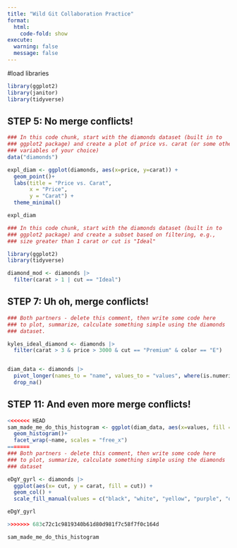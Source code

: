 ```yaml
---
title: "Wild Git Collaboration Practice"
format: 
  html:
    code-fold: show
execute: 
  warning: false
  message: false
---
```



#load libraries
```r
library(ggplot2)
library(janitor)
library(tidyverse)
```


## STEP 5: No merge conflicts!

```r
### In this code chunk, start with the diamonds dataset (built in to
### ggplot2 package) and create a plot of price vs. carat (or some other
### variables of your choice)
data("diamonds")

expl_diam <- ggplot(diamonds, aes(x=price, y=carat)) +
  geom_point()+
  labs(title = "Price vs. Carat",
       x = "Price",
       y = "Carat") +
  theme_minimal()

expl_diam
```

```r
### In this code chunk, start with the diamonds dataset (built in to
### ggplot2 package) and create a subset based on filtering, e.g., 
### size greater than 1 carat or cut is "Ideal"

library(ggplot2)
library(tidyverse)

diamond_mod <- diamonds |>
  filter(carat > 1 | cut == "Ideal")

```

## STEP 7: Uh oh, merge conflicts!

```r

### Both partners - delete this comment, then write some code here
### to plot, summarize, calculate something simple using the diamonds
### dataset.

kyles_ideal_diamond <- diamonds |>
  filter(carat > 3 & price > 3000 & cut == "Premium" & color == "E")


diam_data <- diamonds |>
  pivot_longer(names_to = "name", values_to = "values", where(is.numeric)) |>
  drop_na()

```

## STEP 11: And even more merge conflicts!

```r
<<<<<<< HEAD
sam_made_me_do_this_histogram <- ggplot(diam_data, aes(x=values, fill = "lightpink")) +
  geom_histogram()+
  facet_wrap(~name, scales = "free_x")
=======
### Both partners - delete this comment, then write some code here
### to plot, summarize, calculate something simple using the diamonds
### dataset

eDgY_gyrl <- diamonds |>
  ggplot(aes(x= cut, y = carat, fill = cut)) +
  geom_col() +
  scale_fill_manual(values = c("black", "white", "yellow", "purple", "orange"))

eDgY_gyrl

>>>>>>> 683c72c1c9819340b61d80d981f7c58f7f0c164d

sam_made_me_do_this_histogram

```

